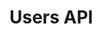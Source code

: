 # Users API

<div id='redoc-container'>
</div>
<script>
  (function() {
  Redoc.init('/_static/api/platform_users_authorized_api.json', {}, document.getElementById('redoc-container'), () => {
    window.prepareRedocMenu ? window.prepareRedocMenu() : setTimeout(() => {
      window.prepareRedocMenu()
    }, 2000)
  })})();
</script>
